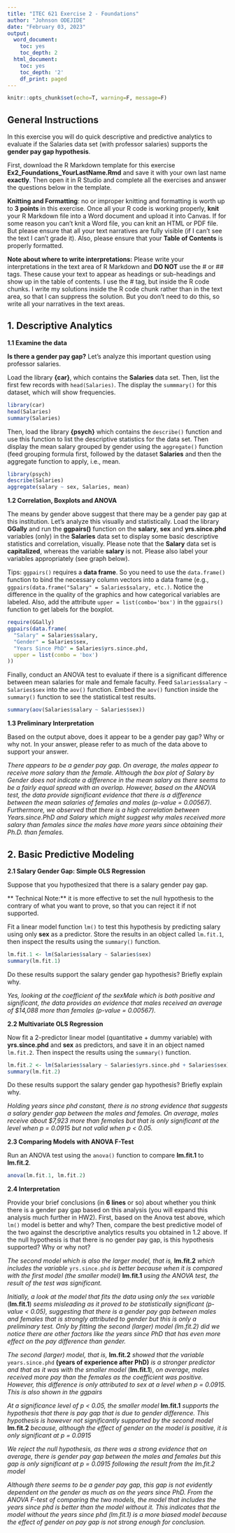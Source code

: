 ```yaml
---
title: "ITEC 621 Exercise 2 - Foundations"
author: "Johnson ODEJIDE"
date: "February 03, 2023"
output:
  word_document:
    toc: yes
    toc_depth: 2
  html_document:
    toc: yes
    toc_depth: '2'
    df_print: paged
---
```


```r
knitr::opts_chunk$set(echo=T, warning=F, message=F)
```

## General Instructions

In this exercise you will do quick descriptive and predictive analytics to evaluate if the Salaries data set (with professor salaries) supports the **gender pay gap hypothesis**. 

First, download the R Markdown template for this exercise **Ex2_Foundations_YourLastName.Rmd** and save it with your own last name **exactly**. Then  open it in R Studio and complete all the exercises and answer the questions below in the template. 

**Knitting and Formatting**: no or improper knitting and formatting is worth up to **3 points** in this exercise. Once all your R code is working properly, **knit** your R Markdown file into a Word document and upload it into Canvas. If for some reason you can't knit a Word file, you can knit an HTML or PDF file. But please ensure that all your text narratives are fully visible (if I can't see the text I can't grade it). Also, please ensure that your **Table of Contents** is properly formatted. 

**Note about where to write interpretations:** Please write your interpretations in the text area of R Markdown and **DO NOT** use the # or ## tags. These cause your text to appear as headings or sub-headings and show up in the table of contents. I use the # tag, but inside the R code chunks. I write my solutions inside the R code chunk rather than in the text area, so that I can suppress the solution. But you don't need to do this, so write all your narratives in the text areas.

## 1. Descriptive Analytics

**1.1 Examine the data**

**Is there a gender pay gap?** Let's analyze this important question using professor salaries.

Load the library **{car}**, which contains the **Salaries** data set. Then, list the first few records with `head(Salaries)`. The display the `summmary()` for this dataset, which will show frequencies. 

```r
library(car)
head(Salaries)
summary(Salaries)
```

Then, load the library **{psych}** which contains the `describe()` function and use this function to list the descriptive statistics for the data set. Then display the mean salary grouped by gender using the `aggregate()` function (feed grouping formula first, followed by the dataset **Salaries** and then the aggregate function to apply, i.e., mean.

```r
library(psych)
describe(Salaries)
aggregate(salary ~ sex, Salaries, mean)
```

**1.2 Correlation, Boxplots and ANOVA**

The means by gender above suggest that there may be a gender pay gap at this institution. Let's analyze this visually and statistically. Load the library **GGally** and run the **ggpairs()** function on the **salary**, **sex** and **yrs.since.phd** variables (only) in the **Salaries** data set to display some basic descriptive statistics and correlation, visually. Please note that the **Salary** data set is **capitalized**, whereas the variable **salary** is not. Please also label your variables appropriately (see graph below).

Tips: `ggpairs()` requires a **data frame**. So you need to use the `data.frame()` function to bind the necessary column vectors into a data frame (e.g., `ggpairs(data.frame("Salary" = Salaries$salary, etc.)`. Notice the difference in the quality of the graphics and how categorical variables are labeled. Also, add the attribute `upper = list(combo='box')` in the `ggpairs()` function to get labels for the boxplot.

```r
require(GGally)
ggpairs(data.frame(
  "Salary" = Salaries$salary,
  "Gender" = Salaries$sex,
  "Years Since PhD" = Salaries$yrs.since.phd,
  upper = list(combo = 'box')
))
```

Finally, conduct an ANOVA test to evaluate if there is a significant difference between mean salaries for male and female faculty. Feed `Salaries$salary ~ Salaries$sex` into the `aov()` function. Embed the `aov()` function inside the `summary()` function to see the statistical test results. 

```r
summary(aov(Salaries$salary ~ Salaries$sex))
```

**1.3 Preliminary Interpretation**

Based on the output above, does it appear to be a gender pay gap? Why or why not. In your answer, please refer to as much of the data above to support your answer.

_There appears to be a gender pay gap. On average, the males appear to receive more salary than the female. Although the box plot of Salary by Gender does not indicate a difference in the mean salary as there seems to be a fairly equal spread with an overlap. However, based on the ANOVA test, the data provide significant evidence that there is a difference between the mean salaries of females and males (p-value = 0.00567). Furthermore, we observed that there is a high correlation between Years.since.PhD and Salary which might suggest why males received more salary than females since the males have more years since obtaining their Ph.D. than females._

## 2. Basic Predictive Modeling

**2.1 Salary Gender Gap: Simple OLS Regression**

Suppose that you hypothesized that there is a salary gender pay gap. 

** Technical Note:** it is more effective to set the null hypothesis to the contrary of what you want to prove, so that you can reject it if not supported. 

Fit a linear model function `lm()` to test this hypothesis by predicting salary using only **sex** as a predictor. Store the results in an object called `lm.fit.1`, then inspect the results using the `summary()` function. 

```r
lm.fit.1 <- lm(Salaries$salary ~ Salaries$sex)
summary(lm.fit.1)
```

Do these results support the salary gender gap hypothesis? Briefly explain why.

_Yes, looking at the coefficient of the sexMale which is both positive and significant, the data provides an evidence that males received an average of $14,088 more than females (p-value = 0.00567)._


**2.2 Multivariate OLS Regression**

Now fit a 2-predictor linear model (quantitative + dummy variable) with **yrs.since.phd** and **sex** as predictors, and save it in an object named `lm.fit.2`. Then inspect the results  using the `summary()` function. 

```r
lm.fit.2 <- lm(Salaries$salary ~ Salaries$yrs.since.phd + Salaries$sex)
summary(lm.fit.2)
```

Do these results support the salary gender gap hypothesis? Briefly explain why.

_Holding years since phd constant, there is no strong evidence that suggests a salary gender gap between the males and females. On average, males receive about $7,923 more than females but that is only significant at the level when p = 0.0915 but not valid when p < 0.05._

**2.3 Comparing Models with ANOVA F-Test**

Run an ANOVA test using the `anova()` function to compare **lm.fit.1** to **lm.fit.2**.

```r
anova(lm.fit.1, lm.fit.2)
```

**2.4 Interpretation**

Provide your brief conclusions (in **6 lines** or so) about whether you think there is a gender pay gap based on this analysis (you will expand this analysis much further in HW2). First, based on the Anova test above, which `lm()` model is better and why? Then, compare the best predictive model of the two against the descriptive analytics results you obtained in 1.2 above. If the null hypothesis is that there is no gender pay gap, is this hypothesis supported? Why or why not?

_The second model which is also the larger model, that is,_ **lm.fit.2** _which includes the variable_ `yrs.since.phd` _is better because when it is compared with the first model (the smaller model)_ **lm.fit.1** _using the ANOVA test, the result of the test was significant._

_Initially, a look at the model that fits the data using only the_ `sex` _variable_ (**lm.fit.1**) _seems misleading as it proved to be statistically significant (p-value < 0.05), suggesting that there is a gender pay gap between males and females that is strongly attributed to gender but this is only a preliminary test. Only by fitting the second (larger) model (lm.fit.2) did we notice there are other factors like the years since PhD that has even more effect on the pay difference than gender._

_The second (larger) model, that is,_ **lm.fit.2** _showed that the variable_ `years.since.phd` **(years of experience after PhD)** _is a stronger predictor and that as it was with the smaller model_ (**lm.fit.1**), _on average, males received more pay than the females as the coefficient was positive. However, this difference is only attributed to sex at a level when p = 0.0915. This is also shown in the ggpairs_

_At a significance level of p < 0.05, the smaller model_ **lm.fit.1** _supports the hypothesis that there is pay gap that is due to gender difference. This hypothesis is however not significantly supported by the second model_ **lm.fit.2** _because, although the effect of gender on the model is positive, it is only significant at p = 0.0915_

_We reject the null hypothesis, as there was a strong evidence that on average, there is gender pay gap between the males and females but this gap is only significant at p = 0.0915 following the result from the lm.fit.2 model_

_Although there seems to be a gender pay gap, this gap is not evidently dependent on the gender as much as on the years since PhD._
_From the ANOVA F-test of comparing the two models, the model that includes the years since phd is better than the model without it. This indicates that the model without the years since phd (lm.fit.1) is a more biased model because the effect of gender on pay gap is not strong enough for conclusion._

